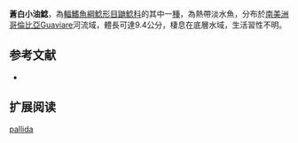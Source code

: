 {{Speciesbox
| name = 蒼白小油鯰
| image = 
| image_width = 250px
| status = NE
| status_system = IUCN3.1
| genus = Pimelodella
| species = pallida
| authority = [[Dahl|Dahl]], 1961
| synonyms = 
}}

'''蒼白小油鯰'''，為[[輻鰭魚綱|輻鰭魚綱]][[鯰形目|鯰形目]][[鼬鯰科|鼬鯰科]]的其中一[[種|種]]，為熱帶淡水魚，分布於[[南美洲|南美洲]][[哥倫比亞|哥倫比亞]]Guaviare河流域，體長可達9.4公分，棲息在底層水域，生活習性不明。

==参考文献==
*{{FishBase_species|genus=Pimelodella|species=pallida|year=2015|month=6}}

== 扩展阅读 ==
{{refbegin}}
{{wikispecies-inline|Pimelodella pallida|蒼白小油鯰}}
{{refend}}
{{Taxonbar|from=Q6417175}}

[[Category:小油鯰屬|pallida]]